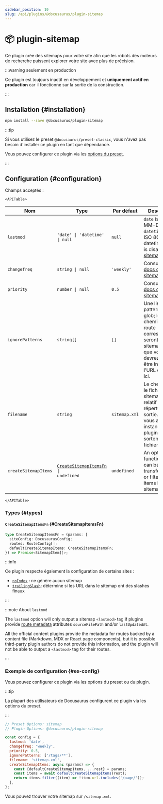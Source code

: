 ```yaml
---
sidebar_position: 10
slug: /api/plugins/@docusaurus/plugin-sitemap
---
```


# 📦 plugin-sitemap


Ce plugin crée des sitemaps pour votre site afin que les robots des moteurs de recherche puissent explorer votre site avec plus de précision.

:::warning seulement en production

Ce plugin est toujours inactif en développement et **uniquement actif en production** car il fonctionne sur la sortie de la construction.

:::

## Installation {#installation}

```bash npm2yarn
npm install --save @docusaurus/plugin-sitemap
```

:::tip

Si vous utilisez le preset `@docusaurus/preset-classic`, vous n'avez pas besoin d'installer ce plugin en tant que dépendance.

Vous pouvez configurer ce plugin via les [options du preset](../../using-plugins.mdx#docusauruspreset-classic).

:::

## Configuration {#configuration}

Champs acceptés :

```mdx-code-block
<APITable>
```

| Nom                  | Type                             | Par défaut    | Description                                                                                                                                                |
| -------------------- | -------------------------------- | ------------- | ---------------------------------------------------------------------------------------------------------------------------------------------------------- |
| `lastmod`            | `'date' \| 'datetime' \| null` | `null`        | `date` is YYYY-MM-DD. `datetime` is a ISO 8601 datetime. `null` is disabled. See [sitemap docs](https://www.sitemaps.org/protocol.html#xmlTagDefinitions). |
| `changefreq`         | `string \| null`                | `'weekly'`    | Consultez les [docs de sitemap](https://www.sitemaps.org/protocol.html#xmlTagDefinitions)                                                                  |
| `priority`           | `number \| null`                | `0.5`         | Consultez les [docs de sitemap](https://www.sitemaps.org/protocol.html#xmlTagDefinitions)                                                                  |
| `ignorePatterns`     | `string[]`                       | `[]`          | Une liste de patterns de glob; les chemins de route correspondants seront filtrés du sitemap. Notez que vous devrez peut-être inclure l'URL de base ici.   |
| `filename`           | `string`                         | `sitemap.xml` | Le chemin vers le fichier sitemap créé, relatif au répertoire de sortie. Utile si vous avez deux instances de plugin qui sortent deux fichiers.            |
| `createSitemapItems` | <code>[CreateSitemapItemsFn](#CreateSitemapItemsFn) \| undefined</code>        | `undefined`   | An optional function which can be used to transform and / or filter the items in the sitemap.                                                              |

```mdx-code-block
</APITable>
```

### Types {#types}

#### `CreateSitemapItemsFn` {#CreateSitemapItemsFn}

```ts
type CreateSitemapItemsFn = (params: {
  siteConfig: DocusaurusConfig;
  routes: RouteConfig[];
  defaultCreateSitemapItems: CreateSitemapItemsFn;
}) => Promise<SitemapItem[]>;
```

:::info

Ce plugin respecte également la configuration de certains sites :

- [`noIndex`](../docusaurus.config.js.mdx#noIndex) : ne génère aucun sitemap
- [`trailingSlash`](../docusaurus.config.js.mdx#trailingSlash): détermine si les URL dans le sitemap ont des slashes finaux

:::

:::note About `lastmod`

The `lastmod` option will only output a sitemap `<lastmod>` tag if plugins provide [route metadata](../plugin-methods/lifecycle-apis.mdx#addRoute) attributes `sourceFilePath` and/or `lastUpdatedAt`.

All the official content plugins provide the metadata for routes backed by a content file (Markdown, MDX or React page components), but it is possible third-party plugin authors do not provide this information, and the plugin will not be able to output a `<lastmod>` tag for their routes.

:::

### Exemple de configuration {#ex-config}

Vous pouvez configurer ce plugin via les options du preset ou du plugin.

:::tip

La plupart des utilisateurs de Docusaurus configurent ce plugin via les options du preset.

:::

```js config-tabs
// Preset Options: sitemap
// Plugin Options: @docusaurus/plugin-sitemap

const config = {
  lastmod: 'date',
  changefreq: 'weekly',
  priority: 0.5,
  ignorePatterns: ['/tags/**'],
  filename: 'sitemap.xml',
  createSitemapItems: async (params) => {
    const {defaultCreateSitemapItems, ...rest} = params;
    const items = await defaultCreateSitemapItems(rest);
    return items.filter((item) => !item.url.includes('/page/'));
  },
};
```

Vous pouvez trouver votre sitemap sur `/sitemap.xml`.
